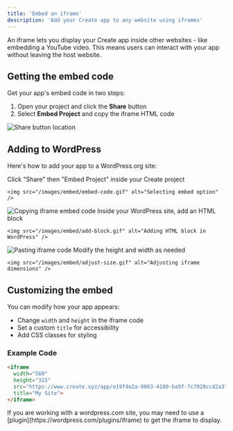 ```yaml
---
title: 'Embed an iframe'
description: 'Add your Create app to any website using iframes'
---
```


An iframe lets you display your Create app inside other websites - like embedding a YouTube video. This means users can interact with your app without leaving the host website.

## Getting the embed code

Get your app's embed code in two steps:

1. Open your project and click the **Share** button
2. Select **Embed Project** and copy the iframe HTML code

<img src="/images/embed/embed.gif" alt="Share button location" />

## Adding to WordPress

Here's how to add your app to a WordPress.org site:

<Steps>
  <Step title="Access embed code">
    Click "Share" then "Embed Project" inside your Create project
    
    <img src="/images/embed/embed-code.gif" alt="Selecting embed option" />
  </Step>

  <Step title="Copy iframe code">
    <img src="/images/embed/copy-embed.gif" alt="Copying iframe embed code" />
  </Step>

  <Step title="Add HTML block">
    Inside your WordPress site, add an HTML block
    
    <img src="/images/embed/add-block.gif" alt="Adding HTML block in WordPress" />
  </Step>

  <Step title="Paste iframe code">
    <img src="/images/embed/paste-iframe.gif" alt="Pasting iframe code" />
  </Step>

  <Step title="Adjust dimensions">
    Modify the height and width as needed
    
    <img src="/images/embed/adjust-size.gif" alt="Adjusting iframe dimensions" />
  </Step>
</Steps>

## Customizing the embed

You can modify how your app appears:

- Change `width` and `height` in the iframe code
- Set a custom `title` for accessibility 
- Add CSS classes for styling

### Example Code

```html
<iframe 
  width="560" 
  height="315" 
  src="https://www.create.xyz/app/e19f4e2a-9063-4180-ba9f-7c7028ccd2a3" 
  title="My Site">
</iframe>
```

<Note>
  If you are working with a wordpress.com site, you may need to use a [plugin](https://wordpress.com/plugins/iframe) to get the iframe to display.
</Note>

